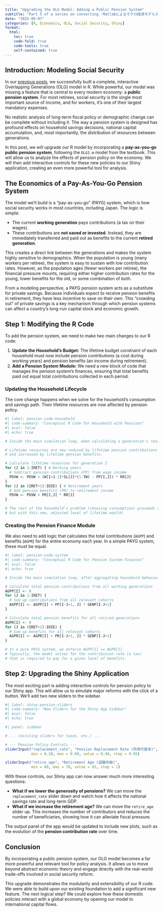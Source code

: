 ```yaml
---
title: "Upgrading the OLG Model: Adding a Public Pension System"
subtitle: "Part 5 of a series on converting 'Matlabによるマクロ経済モデル入門' to R"
date: "2025-09-07"
categories: [R, Economics, OLG, Social Security, Shiny]
format:
  html:
    toc: true
    code-fold: true
    code-tools: true
    self-contained: true
---
```


## Introduction: Modeling Social Security

In our [previous posts](https://okihik.github.io/versatile-note.github.io/posts/generationalAccountingModel/gam3.html), we successfully built a complete, interactive Overlapping Generations (OLG) model in R. While powerful, our model was missing a feature that is central to every modern economy: a **public pension system**. For most retirees, social security is the single most important source of income, and for workers, it's one of their largest mandatory expenses.

No realistic analysis of long-term fiscal policy or demographic change can be complete without including it. The way a pension system is designed has profound effects on household savings decisions, national capital accumulation, and, most importantly, the distribution of resources between generations.

In this post, we will upgrade our R model by incorporating a **pay-as-you-go public pension system**, following the `OLG2.m` model from the textbook. This will allow us to analyze the effects of pension policy on the economy. We will then add interactive controls for these new policies to our Shiny application, creating an even more powerful tool for analysis.

## The Economics of a Pay-As-You-Go Pension System

The model we'll build is a "pay-as-you-go" (PAYG) system, which is how social security works in most countries, including Japan. The logic is simple:

*   The current **working generation** pays contributions (a tax on their wages).
*   These contributions are **not saved or invested**. Instead, they are immediately transferred and paid out as benefits to the current **retired generation**.

This creates a direct link between the generations and makes the system highly sensitive to demographics. When the population is young (many workers per retiree), the system is easy to sustain with low contribution rates. However, as the population ages (fewer workers per retiree), the financial pressure mounts, requiring either higher contribution rates for the young, lower benefits for the old, or some combination of both.

From a modeling perspective, a PAYG pension system acts as a substitute for private savings. Because individuals expect to receive pension benefits in retirement, they have less incentive to save on their own. This "crowding out" of private savings is a key mechanism through which pension systems can affect a country's long-run capital stock and economic growth.

## Step 1: Modifying the R Code

To add the pension system, we need to make two main changes to our R code:

1.  **Update the Household's Budget:** The lifetime budget constraint of each household must now include pension contributions (a cost during working years) and pension benefits (an income during retirement).
2.  **Add a Pension System Module:** We need a new block of code that manages the pension system's finances, ensuring that total benefits paid out equal total contributions collected in each period.

### Updating the Household Lifecycle

The core change happens when we solve for the household's consumption and savings path. Their lifetime resources are now affected by pension policy.

```r
#| label: pension-code-household
#| code-summary: "Conceptual R Code for Household with Pensions"
#| eval: false
#| echo: true

# Inside the main simulation loop, when calculating a generation's resources...

# Lifetime resources are now reduced by lifetime pension contributions
# and increased by lifetime pension benefits.

# Calculate lifetime resources for generation I
for (J in 1:IRET) { # Working years
  # Subtract pension contributions (PP) from wage income
  PDVW <- PDVW + (W[I+J-1]*SL[J]*(1-TW) - PP[I,J]) * RR[J] 
}
for (J in (IRET+1):IDIE) { # Retirement years
  # Add pension benefits (PR) to retirement income
  PDVW <- PDVW + PR[I,J] * RR[J]
}

# The rest of the household's problem (choosing consumption) proceeds as before,
# but with this new, adjusted level of lifetime wealth.
```

### Creating the Pension Finance Module

We also need to add logic that calculates the total contributions (`AGPP`) and benefits (`AGPR`) for the entire economy each year. In a simple PAYG system, these must be equal.

```r
#| label: pension-code-system
#| code-summary: "Conceptual R Code for Pension System Finances"
#| eval: false
#| echo: true

# Inside the main simulation loop, after aggregating household behavior...

# Calculate total pension contributions from all working generations
AGPP[I] <- 0
for (J in 1:IRET) {
  # Sum up contributions from all relevant cohorts
  AGPP[I] <- AGPP[I] + PP[I-J+1, J] * GENP[I-J+1]
}

# Calculate total pension benefits for all retired generations
AGPR[I] <- 0
for (J in (IRET+1):IDIE) {
  # Sum up benefits for all relevant cohorts
  AGPR[I] <- AGPR[I] + PR[I-J+1, J] * GENP[I-J+1]
}

# In a pure PAYG system, we enforce AGPP[I] == AGPR[I].
# Typically, the model solves for the contribution rate (a tax)
# that is required to pay for a given level of benefits.
```

## Step 2: Upgrading the Shiny Application

The most exciting part is adding interactive controls for pension policy to our Shiny app. This will allow us to simulate major reforms with the click of a button. We'll add two new sliders to the sidebar.

```r
#| label: shiny-pension-sliders
#| code-summary: "New Sliders for the Shiny App Sidebar"
#| eval: false
#| echo: true

#| panel: sidebar

# ... (existing sliders for taxes, etc.) ...

# --- Pension Policy Controls ---
sliderInput("replacement_rate", "Pension Replacement Rate (所得代替率)", 
            min = 0.20, max = 0.60, value = 0.40, step = 0.05)

sliderInput("retire_age", "Retirement Age (退職年齢)", 
            min = 60, max = 70, value = 65, step = 1)
```

With these controls, our Shiny app can now answer much more interesting questions:

*   **What if we lower the generosity of pensions?** We can move the `replacement_rate` slider down and watch how it affects the national savings rate and long-term GDP.
*   **What if we increase the retirement age?** We can move the `retire_age` slider up. This increases the number of contributors and reduces the number of beneficiaries, showing how it can alleviate fiscal pressure.

The output panel of the app would be updated to include new plots, such as the evolution of the **pension contribution rate** over time.

## Conclusion

By incorporating a public pension system, our OLG model becomes a far more powerful and relevant tool for policy analysis. It allows us to move beyond abstract economic theory and engage directly with the real-world trade-offs involved in social security reform.

This upgrade demonstrates the modularity and extensibility of our R code. We were able to build upon our existing foundation to add a significant new feature. The next logical step? We could explore how these domestic policies interact with a global economy by opening our model to international capital flows.
